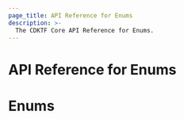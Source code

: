 ```yaml
---
page_title: API Reference for Enums
description: >-
  The CDKTF Core API Reference for Enums.
---
```


<!-- This file is generated through yarn generate-docs -->

# API Reference for Enums

  # Enums <a name="Enums" id="Enums"></a>
  
